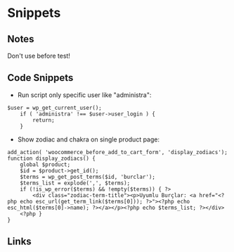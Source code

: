 # Snippets

## Notes

Don't use before test!

## Code Snippets

- Run script only specific user like "administra":

```
$user = wp_get_current_user();
    if ( 'administra' !== $user->user_login ) {
        return;
    }

```

- Show zodiac and chakra on single product page:

```
add_action( 'woocommerce_before_add_to_cart_form', 'display_zodiacs');
function display_zodiacs() {
	global $product;
    $id = $product->get_id();
    $terms = wp_get_post_terms($id, 'burclar');
	$terms_list = explode(',', $terms);
    if (!is_wp_error($terms) && !empty($terms)) { ?>
        <div class="zodiac-term-title"><p>Uyumlu Burçlar: <a href="<?php echo esc_url(get_term_link($terms[0])); ?>"><?php echo esc_html($terms[0]->name); ?></a></p><?php echo $terms_list; ?></div>
    <?php }
}

```

## Links
